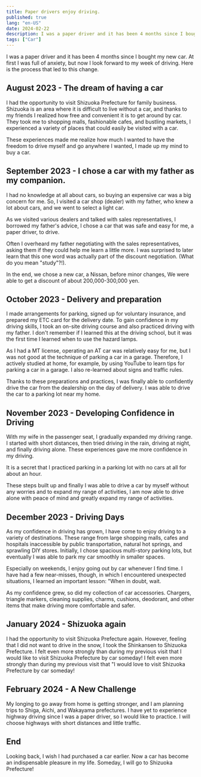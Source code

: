```yaml
---
title: Paper drivers enjoy driving.
published: true
lang: "en-US"
date: 2024-02-22
description: I was a paper driver and it has been 4 months since I bought my new car. At first I was full of anxiety, but now I look forward to my week of driving. Here is the process that led to this change.
tags: ["Car"]
---
```


I was a paper driver and it has been 4 months since I bought my new car.
At first I was full of anxiety, but now I look forward to my week of driving.
Here is the process that led to this change.

## August 2023 - The dream of having a car
I had the opportunity to visit Shizuoka Prefecture for family business.
Shizuoka is an area where it is difficult to live without a car, and thanks to my friends I realized how free and convenient it is to get around by car.
They took me to shopping malls, fashionable cafes, and bustling markets,
I experienced a variety of places that could easily be visited with a car.

These experiences made me realize how much I wanted to have the freedom to drive myself and go anywhere I wanted,
I made up my mind to buy a car.

## September 2023 - I chose a car with my father as my companion.
I had no knowledge at all about cars, so buying an expensive car was a big concern for me.
So, I visited a car shop (dealer) with my father, who knew a lot about cars, and we went to select a light car.

As we visited various dealers and talked with sales representatives, I borrowed my father's advice,
I chose a car that was safe and easy for me, a paper driver, to drive.

Often I overheard my father negotiating with the sales representatives, asking them if they could help me learn a little more.
I was surprised to later learn that this one word was actually part of the discount negotiation. (What do you mean "study"?!).

In the end, we chose a new car, a Nissan, before minor changes,
We were able to get a discount of about 200,000-300,000 yen.

## October 2023 - Delivery and preparation
I made arrangements for parking, signed up for voluntary insurance, and prepared my ETC card for the delivery date.
To gain confidence in my driving skills, I took an on-site driving course and also practiced driving with my father.
I don't remember if I learned this at the driving school, but it was the first time I learned when to use the hazard lamps.

As I had a MT license, operating an AT car was relatively easy for me, but I was not good at the technique of parking a car in a garage.
Therefore, I actively studied at home, for example, by using YouTube to learn tips for parking a car in a garage.
I also re-learned about signs and traffic rules.

Thanks to these preparations and practices, I was finally able to confidently drive the car from the dealership on the day of delivery.
I was able to drive the car to a parking lot near my home.

## November 2023 - Developing Confidence in Driving
With my wife in the passenger seat, I gradually expanded my driving range.
I started with short distances, then tried driving in the rain, driving at night, and finally driving alone.
These experiences gave me more confidence in my driving.

It is a secret that I practiced parking in a parking lot with no cars at all for about an hour.

These steps built up and finally I was able to drive a car by myself without any worries and to expand my range of activities,
I am now able to drive alone with peace of mind and greatly expand my range of activities.

## December 2023 - Driving Days
As my confidence in driving has grown, I have come to enjoy driving to a variety of destinations.
These range from large shopping malls, cafes and hospitals inaccessible by public transportation, natural hot springs, and sprawling DIY stores.
Initially, I chose spacious multi-story parking lots, but eventually I was able to park my car smoothly in smaller spaces.

Especially on weekends, I enjoy going out by car whenever I find time.
I have had a few near-misses, though, in which I encountered unexpected situations,
I learned an important lesson: "When in doubt, wait.

As my confidence grew, so did my collection of car accessories.
Chargers, triangle markers, cleaning supplies, charms, cushions, deodorant, and other items that make driving more comfortable and safer.

## January 2024 - Shizuoka again
I had the opportunity to visit Shizuoka Prefecture again.
However, feeling that I did not want to drive in the snow, I took the Shinkansen to Shizuoka Prefecture.
I felt even more strongly than during my previous visit that I would like to visit Shizuoka Prefecture by car someday! I felt even more strongly than during my previous visit that "I would love to visit Shizuoka Prefecture by car someday!

## February 2024 - A New Challenge
My longing to go away from home is getting stronger, and I am planning trips to Shiga, Aichi, and Wakayama prefectures.
I have yet to experience highway driving since I was a paper driver, so I would like to practice.
I will choose highways with short distances and little traffic.

## End
Looking back, I wish I had purchased a car earlier. Now a car has become an indispensable pleasure in my life.
Someday, I will go to Shizuoka Prefecture!